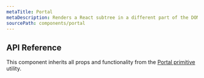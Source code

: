 ```yaml
---
metaTitle: Portal
metaDescription: Renders a React subtree in a different part of the DOM.
sourcePath: components/portal
---
```


## API Reference

This component inherits all props and functionality from the [Portal primitive](/primitives/docs/utilities/portal) utility.
